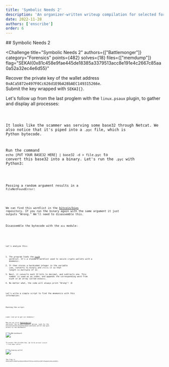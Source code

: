 ```yaml
---
title: 'Symbolic Needs 2'
description: 'An organizer-written writeup compilation for selected forensics challenges from the SekaiCTF 2022 capture-the-flag competition.'
date: 2022-11-28
authors: ['enscribe']
order: 6
---
```



<div class="invisible h-0! [&+*]:mt-0 [&+*_*]:mt-0">
## Symbolic Needs 2
</div>

<Challenge
  title="Symbolic Needs 2"
  authors={["Battlemonger"]}
  category="Forensics"
  points={482}
  solves={18}
  files={["memdump"]}
  flag="SEKAI{0x81c458e9fae445de18385a3379513acc8e191e4c2667c85aa0a52a32ec4e6d55}"
>
  Recover the private key of the wallet address `0xACa5872e497F0Cc626d1E9bA28bAEC149315266e`.  
  Submit the key wrapped with `SEKAI{}`.
</Challenge>

Let's follow up from the last proglem with the `linux.psaux` plugin, to gather and display all processes:


<Code code={Code16} lang="ansi" />

It looks like the scammer was serving some base32 through Netcat. We also notice that it's piped into a `.pyc` file, which is Python bytecode.

Run the command `echo [PUT YOUR BASE32 HERE] | base32 -d > file.pyc` to convert this base32 into a binary. Let's run the `.pyc` with Python3:


<Code code={Code17} lang="ansi" />

Passing a random argument results in a `FileNotFoundError`:


<Code code={Code18} lang="ansi" />

We can find this wordlist in the [bitcoin/bips](https://github.com/bitcoin/bips/blob/master/bip-0039/english.txt) repository. If you run the binary again with the same argument it just outputs "Wrong." We'll need to disassemble this.

Disassemble the bytecode with the `dis` module:


<Code code={Code19} lang="py" title="disassembled.py" />


<Code code={Code20} lang="ansi" />

Let's analyze this:

1. The program loads the [`bip39`](https://github.com/bitcoin/bips/blob/master/bip-0039/english.txt) wordlist. It's a standard wordlist used to secure crypto wallets with a mnemonic.
2. It then stores a hardcoded integer in the variable `code`, converts to binary and `zfill`s it so that length is multiple of 12.
3. Next, it converts each 12 bits to decimal, and subtracts one. This number is used as an index, and appends the corresponding word from `bip39` in an array called `mnemonic`.
4. No matter what, the code will always print "Wrong"! :D

Let's write a simple script to find the mnemonics with this information:


<Code code={Code21} lang="py" title="mnemonic.py" />

Running the script:


<Code code={Code22} lang="ansi" />

Looks like we've got our mnemonic!

Now we can visit [MyEtherWallet](https://www.myetherwallet.com/wallet/access/software?type=mnemonic) and enter the 24-word mnemonic phrase. Look for the `0xACa5872e497F0Cc626d1E9bA28bAEC149315266e` wallet and gain access to the dashboard:

![MEW dashboard](assets/dashboard.png)

To access the private key, go to `My personal account` -> `View paper wallet`:

![Viewing wallet](assets/wallet.png)

The flag is `SEKAI{0x81c458e9fae445de18385a3379513acc8e191e4c2667c85aa0a52a32ec4e6d55}`.
